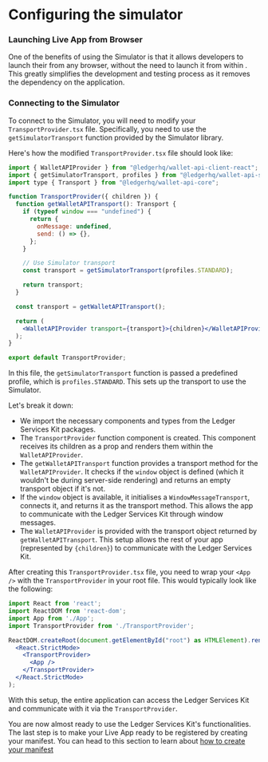 
# Configuring the simulator

### Launching Live App from Browser

One of the benefits of using the Simulator is that it allows developers to launch their <Glossary word="Live App"></Glossary> from any browser, without the need to launch it from within <Glossary word="Ledger Live"></Glossary>. This greatly simplifies the development and testing process as it removes the dependency on the <Glossary word="Ledger Live"></Glossary> application.

### Connecting to the Simulator

To connect to the Simulator, you will need to modify your `TransportProvider.tsx` file. Specifically, you need to use the `getSimulatorTransport` function provided by the Simulator library.

Here's how the modified `TransportProvider.tsx` file should look like:

```jsx
import { WalletAPIProvider } from "@ledgerhq/wallet-api-client-react";
import { getSimulatorTransport, profiles } from "@ledgerhq/wallet-api-simulator";
import type { Transport } from "@ledgerhq/wallet-api-core";

function TransportProvider({ children }) {
  function getWalletAPITransport(): Transport {
    if (typeof window === "undefined") {
      return {
        onMessage: undefined,
        send: () => {},
      };
    }

    // Use Simulator transport
    const transport = getSimulatorTransport(profiles.STANDARD);

    return transport;
  }

  const transport = getWalletAPITransport();

  return (
    <WalletAPIProvider transport={transport}>{children}</WalletAPIProvider>
  );
}

export default TransportProvider;
```

In this file, the `getSimulatorTransport` function is passed a predefined profile, which is `profiles.STANDARD`. This sets up the transport to use the Simulator.

Let's break it down:

- We import the necessary components and types from the Ledger Services Kit packages.
- The `TransportProvider` function component is created. This component receives its children as a prop and renders them within the `WalletAPIProvider`.
- The `getWalletAPITransport` function provides a transport method for the `WalletAPIProvider`. It checks if the `window` object is defined (which it wouldn't be during server-side rendering) and returns an empty transport object if it's not.
- If the `window` object is available, it initialises a `WindowMessageTransport`, connects it, and returns it as the transport method. This allows the app to communicate with the Ledger Services Kit through window messages.
- The `WalletAPIProvider` is provided with the transport object returned by `getWalletAPITransport`. This setup allows the rest of your app (represented by `{children}`) to communicate with the Ledger Services Kit.

After creating this `TransportProvider.tsx` file, you need to wrap your `<App />` with the `TransportProvider` in your root file. This would typically look like the following:

```jsx
import React from 'react';
import ReactDOM from 'react-dom';
import App from './App';
import TransportProvider from './TransportProvider';

ReactDOM.createRoot(document.getElementById("root") as HTMLElement).render(
  <React.StrictMode>
    <TransportProvider>
      <App />
    </TransportProvider>
  </React.StrictMode>
);
```

With this setup, the entire application can access the Ledger Services Kit and communicate with it via the `TransportProvider`.

You are now almost ready to use the Ledger Services Kit's functionalities. The last step is to make your Live App ready to be registered by creating your manifest. You can head to this section to learn about [how to create your manifest](../examples/use-live-app/manifest)
